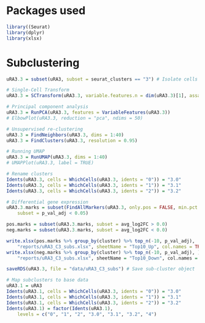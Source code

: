 # Packages used
```r
library((Seurat)
library(dplyr)
library(xlsx)
```

# Subclustering
```r
uRA3.3 = subset(uRA3, subset = seurat_clusters == "3") # Isolate cells in cluster 3

# Single-Cell Transform
uRA3.3 = SCTransform(uRA3.3, variable.features.n = dim(uRA3.3)[1], assay = "RNA")

# Principal component analysis
uRA3.3 = RunPCA(uRA3.3, features = VariableFeatures(uRA3.3))
# ElbowPlot(uRA3.3, reduction = "pca", ndims = 50)

# Unsupervised re-clustering
uRA3.3 = FindNeighbors(uRA3.3, dims = 1:40)
uRA3.3 = FindClusters(uRA3.3, resolution = 0.95)

# Running UMAP
uRA3.3 = RunUMAP(uRA3.3, dims = 1:40)
# UMAPPlot(uRA3.3, label = TRUE)

# Rename clusters
Idents(uRA3.3, cells = WhichCells(uRA3.3, idents = "0")) = "3.0"
Idents(uRA3.3, cells = WhichCells(uRA3.3, idents = "1")) = "3.1"
Idents(uRA3.3, cells = WhichCells(uRA3.3, idents = "2")) = "3.2"

# Differential gene expression
uRA3.3.marks = subset(FindAllMarkers(uRA3.3, only.pos = FALSE, min.pct = 0.25), 
	subset = p_val_adj < 0.05)

pos.marks = subset(uRA3.3.marks, subset = avg_log2FC > 0.0)
neg.marks = subset(uRA3.3.marks, subset = avg_log2FC < 0.0)

write.xlsx(pos.marks %>% group_by(cluster) %>% top_n(-10, p_val_adj), 
	"reports/uRA3_C3_subs.xlsx", sheetName = "Top10_Up", col.names = TRUE, row.names = FALSE)
write.xlsx(neg.marks %>% group_by(cluster) %>% top_n(-10, p_val_adj), )
	"reports/uRA3_C3_subs.xlsx", sheetName = "Top10_Down", col.names = TRUE, row.names = FALSE, append = TRUE)

saveRDS(uRA3.3, file = "data/uRA3_C3_subs") # Save sub-cluster object

# Map subclusters to base data
uRA3.1 = uRA3
Idents(uRA3.1, cells = WhichCells(uRA3.3, idents = "0")) = "3.0"
Idents(uRA3.1, cells = WhichCells(uRA3.3, idents = "1")) = "3.1"
Idents(uRA3.1, cells = WhichCells(uRA3.3, idents = "2")) = "3.2"
Idents(uRA3.1) = factor(Idents(uRA3.1), 
	levels = c("0", "1", "2", "3.0", "3.1", "3.2", "4")
``` 
